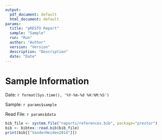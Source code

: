 ---
output:
  pdf_document: default
  html_document: default
params:
  title: "pRESTO Report"
  sample: "Sample"
  run: "Run"
  author: "Author"
  version: "Version"
  description: "Description"
  date: "Date"
---

# Sample Information

Date: `r format(Sys.time(), '%Y-%m-%d %H:%M:%S')`

Sample: `r params$sample`

Read File: `r params$data`


```{r, echo=FALSE, results="hide", eval=FALSE}
bib_file <- system.file("reports/references.bib", package="prestor")
bib <- bibtex::read.bib(bib_file)
print(bib[["VanderHeiden2014"]])
```




